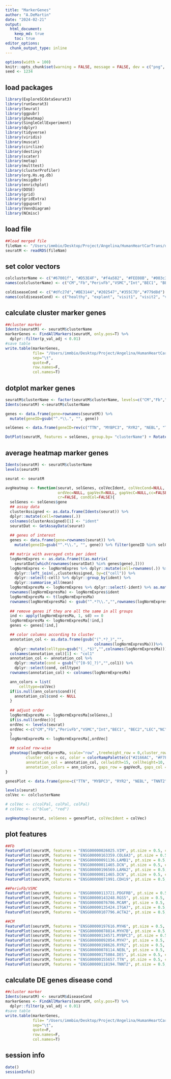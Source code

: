 ```yaml
---
title: "MarkerGenes"
author: "A.DeMartin"
date: "2024-02-21"
output: 
  html_document:
    keep_md: true
    toc: true
editor_options: 
  chunk_output_type: inline
---
```


```r
options(width = 100)
knitr::opts_chunk$set(warning = FALSE, message = FALSE, dev = c("png", "pdf"))
seed <- 1234
```

## load packages
```r
library(ExploreSCdataSeurat3)
library(runSeurat3)
library(Seurat)
library(ggpubr)
library(pheatmap)
library(SingleCellExperiment)
library(dplyr)
library(tidyverse)
library(viridis)
library(muscat)
library(circlize)
library(destiny)
library(scater)
library(metap)
library(multtest)
library(clusterProfiler)
library(org.Hs.eg.db)
library(msigdbr)
library(enrichplot)
library(DOSE)
library(grid)
library(gridExtra)
library(ggupset)
library(VennDiagram)
library(NCmisc)
```

## load file
```r
##load merged file 
fileNam <- "/Users/immbio/Desktop/Project/Angelina/HumanHeartCarTrans/data/Human_heart_allmerged_seurat.rds"
seuratM <- readRDS(fileNam)
```

## set color vectors 
```r
colclusterName <- c("#67001f", "#D53E4F", "#f4a582", "#FEE08B", "#003c30","#01665e","#66C2A5", "#3288BD","#BEAED4", "#c7eae5","#355C7D","#202547","#B45B5C","#8c510a")
names(colclusterName) <- c("CM","Fb","PerivFb","VSMC","Int","BEC1", "BEC2","LEC","NC","AdipoC","Mph","Mph2","Tcell","Tcell2")

coldiseaseCond <- c("#dfc27d","#BE3144","#202547","#355C7D","#779d8d")
names(coldiseaseCond) <- c("healthy", "explant", "visit1", "visit2", "visit3")
```

## calculate cluster marker genes
```r
##cluster marker
Idents(seuratM) <- seuratM$clusterName
markerGenes <- FindAllMarkers(seuratM, only.pos=T) %>% 
  dplyr::filter(p_val_adj < 0.01)
#save table
write.table(markerGenes, 
            file= "/Users/immbio/Desktop/Project/Angelina/HumanHeartCarTrans/analysis/markerGenesclusterName",
            sep="\t",
            quote=F,
            row.names=F,
            col.names=T)
```


## dotplot marker genes
```r
seuratM$clusterName <- factor(seuratM$clusterName, levels=c("CM","Fb","PerivFb","VSMC","Int","BEC1", "BEC2","LEC","NC","AdipoC","Mph","Mph2","Tcell","Tcell2"))
Idents(seuratM) <-seuratM$clusterName

genes <- data.frame(gene=rownames(seuratM)) %>% 
  mutate(geneID=gsub("^.*\\.", "", gene))

selGenes <- data.frame(geneID=rev(c("TTN", "MYBPC3", "RYR2", "NEBL", "TNNT2", "CMYA5", "COL6A3", "DCN",  "FBN1", "C7", "PDGFRA", "CDH19", "PDGFRB","ITGA7","RGS5", "NOTCH3", "MYH11", "ACTA2","PECAM1", "VWF", "EGFL7", "POSTN", "ITGA10", "CDH11","CCL21", "PROX1", "FLT4", "NRXN1", "ANK3", "PTPRZ1", "ACACB", "PLIN1", "GPAM", "CD163", "MRC1", "SIGLEC1", "STAB1", "CSF1R", "MERTK", "IL7R", "PTPRC", "CD2"))) %>% left_join(., genes, by="geneID") %>% filter(gene != "ENSG00000232995.RGS5") 

DotPlot(seuratM, features = selGenes, group.by= "clusterName") + RotatedAxis() + scale_color_viridis(option="F") + coord_flip()
```

## average heatmap marker genes
```r
Idents(seuratM) <- seuratM$clusterName
levels(seuratM)

seurat <- seuratM

avgHeatmap <- function(seurat, selGenes, colVecIdent, colVecCond=NULL,
                       ordVec=NULL, gapVecR=NULL, gapVecC=NULL,cc=FALSE,
                       cr=FALSE, condCol=FALSE){
  selGenes <- selGenes$gene
  ## assay data
  clusterAssigned <- as.data.frame(Idents(seurat)) %>%
  dplyr::mutate(cell=rownames(.))
  colnames(clusterAssigned)[1] <- "ident"
  seuratDat <- GetAssayData(seurat)
  
  ## genes of interest
  genes <- data.frame(gene=rownames(seurat)) %>% 
    mutate(geneID=gsub("^.*\\.", "", gene)) %>% filter(geneID %in% selGenes)

  ## matrix with averaged cnts per ident
  logNormExpres <- as.data.frame(t(as.matrix(
    seuratDat[which(rownames(seuratDat) %in% genes$gene),])))
  logNormExpres <- logNormExpres %>% dplyr::mutate(cell=rownames(.)) %>%
    dplyr::left_join(.,clusterAssigned, by=c("cell")) %>%
    dplyr::select(-cell) %>% dplyr::group_by(ident) %>%
    dplyr::summarise_all(mean)
  logNormExpresMa <- logNormExpres %>% dplyr::select(-ident) %>% as.matrix()
  rownames(logNormExpresMa) <- logNormExpres$ident
  logNormExpresMa <- t(logNormExpresMa)
  rownames(logNormExpresMa) <- gsub("^.*?\\.","",rownames(logNormExpresMa))
  
  ## remove genes if they are all the same in all groups
  ind <- apply(logNormExpresMa, 1, sd) == 0
  logNormExpresMa <- logNormExpresMa[!ind,]
  genes <- genes[!ind,]

  ## color columns according to cluster
  annotation_col <- as.data.frame(gsub("(^.*?_)","",
                                       colnames(logNormExpresMa)))%>%
    dplyr::mutate(celltype=gsub("(_.*$)","",colnames(logNormExpresMa)))
  colnames(annotation_col)[1] <- "col1"
  annotation_col <- annotation_col %>%
    dplyr::mutate(cond = gsub("(^[0-9]_?)","",col1)) %>%
    dplyr::select(cond, celltype)
  rownames(annotation_col) <- colnames(logNormExpresMa) 

  ann_colors = list(
      celltype=colVec)
  if(is.null(ann_colors$cond)){
    annotation_col$cond <- NULL
  }
  
  ## adjust order
  logNormExpresMa <- logNormExpresMa[selGenes,]
  if(is.null(ordVec)){
  ordVec <- levels(seurat)
  ordVec <-c("CM","Fb","PerivFb","VSMC","Int","BEC1", "BEC2","LEC","NC","AdipoC","Mph","Mph2","Tcell","Tcell2")
  }
  logNormExpresMa <- logNormExpresMa[,ordVec]

  ## scaled row-wise
  pheatmap(logNormExpresMa, scale="row" ,treeheight_row = 0,cluster_rows = cr, 
         cluster_cols = cc, color = colorRampPalette(c("#2166AC", "#F7F7F7", "#B2182B"))(50),
         annotation_col = annotation_col, cellwidth=15, cellheight=10,
         annotation_colors = ann_colors, gaps_row = gapVecR, gaps_col = gapVecC)
}

genesPlot <- data.frame(gene=c("TTN", "MYBPC3", "RYR2", "NEBL", "TNNT2", "CMYA5", "COL6A3", "DCN",  "FBN1", "C7", "PDGFRA", "CDH19", "PDGFRB","ITGA7","RGS5", "NOTCH3", "MYH11", "ACTA2","PECAM1", "VWF", "EGFL7", "POSTN", "ITGA10", "CDH11","CCL21", "PROX1", "FLT4", "NRXN1", "ANK3", "PTPRZ1", "ACACB", "PLIN1", "GPAM", "CD163", "MRC1", "SIGLEC1", "STAB1", "CSF1R", "MERTK", "IL7R", "PTPRC", "CD2"))

levels(seurat)
colVec <- colclusterName

# colVec <- c(colPal, colPal, colPal)
# colVec <- c("blue", "red")

avgHeatmap(seurat, selGenes = genesPlot, colVecIdent = colVec)
```

## plot features
```r
##Fb
FeaturePlot(seuratM, features = "ENSG00000026025.VIM", pt.size = 0.5, cols = c("lightgrey", "#BE3144"), raster = FALSE)
FeaturePlot(seuratM, features = "ENSG00000163359.COL6A3", pt.size = 0.5, cols = c("lightgrey", "#BE3144"), raster = FALSE)
FeaturePlot(seuratM, features = "ENSG00000091136.LAMB1", pt.size = 0.5, cols = c("lightgrey", "#BE3144"), raster = FALSE)
FeaturePlot(seuratM, features = "ENSG00000011465.DCN", pt.size = 0.5, cols = c("lightgrey", "#BE3144"), raster = FALSE)
FeaturePlot(seuratM, features = "ENSG00000196569.LAMA2", pt.size = 0.5, cols = c("lightgrey", "#BE3144"), raster = FALSE)
FeaturePlot(seuratM, features = "ENSG00000011465.DCN", pt.size = 0.5, cols = c("lightgrey", "#BE3144"), raster = FALSE)
FeaturePlot(seuratM, features = "ENSG00000071991.CDH19", pt.size = 0.5, cols = c("lightgrey", "#BE3144"), raster = FALSE)

##PerivFb/VSMC
FeaturePlot(seuratM, features = "ENSG00000113721.PDGFRB", pt.size = 0.5, cols = c("lightgrey", "#BE3144"), raster = FALSE)
FeaturePlot(seuratM, features = "ENSG00000143248.RGS5", pt.size = 0.5, cols = c("lightgrey", "#BE3144"), raster = FALSE)
FeaturePlot(seuratM, features = "ENSG00000076706.MCAM", pt.size = 0.5, cols = c("lightgrey", "#BE3144"), raster = FALSE)
FeaturePlot(seuratM, features = "ENSG00000135424.ITGA7", pt.size = 0.5, cols = c("lightgrey", "#BE3144"), raster = FALSE)
FeaturePlot(seuratM, features = "ENSG00000107796.ACTA2", pt.size = 0.5, cols = c("lightgrey", "#BE3144"), raster = FALSE)

##CM
FeaturePlot(seuratM, features = "ENSG00000197616.MYH6", pt.size = 0.5, cols = c("lightgrey", "#BE3144"), raster = FALSE)
FeaturePlot(seuratM, features = "ENSG00000078814.MYH7B", pt.size = 0.5, cols = c("lightgrey", "#BE3144"), raster = FALSE)
FeaturePlot(seuratM, features = "ENSG00000134571.MYBPC3", pt.size = 0.5, cols = c("lightgrey", "#BE3144"), raster = FALSE)
FeaturePlot(seuratM, features = "ENSG00000092054.MYH7", pt.size = 0.5, cols = c("lightgrey", "#BE3144"), raster = FALSE)
FeaturePlot(seuratM, features = "ENSG00000198626.RYR2", pt.size = 0.5, cols = c("lightgrey", "#BE3144"), raster = FALSE)
FeaturePlot(seuratM, features = "ENSG00000078114.NEBL", pt.size = 0.5, cols = c("lightgrey", "#BE3144"), raster = FALSE)
FeaturePlot(seuratM, features = "ENSG00000175084.DES", pt.size = 0.5, cols = c("lightgrey", "#BE3144"), raster = FALSE)
FeaturePlot(seuratM, features = "ENSG00000155657.TTN", pt.size = 0.5, cols = c("lightgrey", "#BE3144"), raster = FALSE)
FeaturePlot(seuratM, features = "ENSG00000118194.TNNT2", pt.size = 0.5, cols = c("lightgrey", "#BE3144"), raster = FALSE)
```

## calculate DE genes disease cond
```r
##cluster marker
Idents(seuratM) <- seuratM$diseaseCond
markerGenes <- FindAllMarkers(seuratM, only.pos=T) %>% 
  dplyr::filter(p_val_adj < 0.01)
#save table
write.table(markerGenes, 
            file= "/Users/immbio/Desktop/Project/Angelina/HumanHeartCarTrans/analysis/DEGenesdiseaseCond",
            sep="\t",
            quote=F,
            row.names=F,
            col.names=T)
```

## session info
```r
date()
sessionInfo()
```
